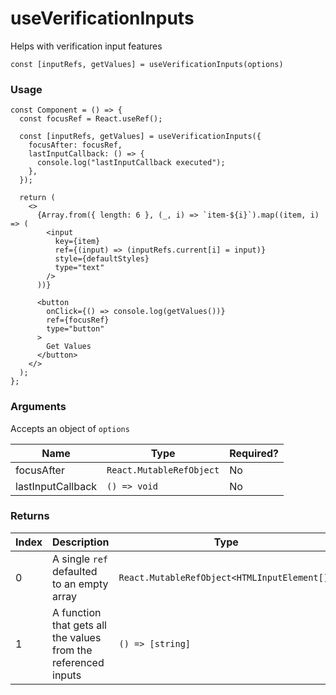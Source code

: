 
<Meta title="Hooky/useVerificationInputs/Docs" />

# useVerificationInputs

Helps with verification input features

`const [inputRefs, getValues] = useVerificationInputs(options)`

### Usage

```tsx
const Component = () => {
  const focusRef = React.useRef();

  const [inputRefs, getValues] = useVerificationInputs({
    focusAfter: focusRef,
    lastInputCallback: () => {
      console.log("lastInputCallback executed");
    },
  });

  return (
    <>
      {Array.from({ length: 6 }, (_, i) => `item-${i}`).map((item, i) => (
        <input
          key={item}
          ref={(input) => (inputRefs.current[i] = input)}
          style={defaultStyles}
          type="text"
        />
      ))}

      <button
        onClick={() => console.log(getValues())}
        ref={focusRef}
        type="button"
      >
        Get Values
      </button>
    </>
  );
};
```

### Arguments

Accepts an object of `options`

| Name              | Type                     | Required? |
| ----------------- | ------------------------ | --------- |
| focusAfter        | `React.MutableRefObject` | No        |
| lastInputCallback | `() => void`             | No        |

### Returns

| Index | Description                                                    | Type                                         |
| ----- | -------------------------------------------------------------- | -------------------------------------------- |
| 0     | A single `ref` defaulted to an empty array                     | `React.MutableRefObject<HTMLInputElement[]>` |
| 1     | A function that gets all the values from the referenced inputs | `() => [string]`                             |
